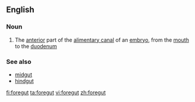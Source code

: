 ==English==

===Noun===
{{wikipedia}}
{{en-noun}}

# {{context|anatomy}} The [[anterior]] part of the [[alimentary canal]] of an [[embryo]], from the [[mouth]] to the [[duodenum]]

===See also===
*[[midgut]]
*[[hindgut]]

[[fi:foregut]]
[[ta:foregut]]
[[vi:foregut]]
[[zh:foregut]]